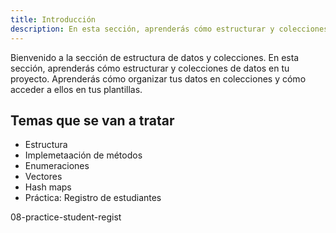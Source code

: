 ```yaml
---
title: Introducción
description: En esta sección, aprenderás cómo estructurar y colecciones de datos en tu proyecto.
---
```




Bienvenido a la sección de estructura de datos y colecciones. En esta sección, aprenderás cómo estructurar y colecciones de datos en tu proyecto. Aprenderás cómo organizar tus datos en colecciones y cómo acceder a ellos en tus plantillas.

## Temas que se van a tratar

- Estructura
- Implemetaación de métodos
- Enumeraciones
- Vectores
- Hash maps
- Práctica: Registro de estudiantes

08-practice-student-regist



